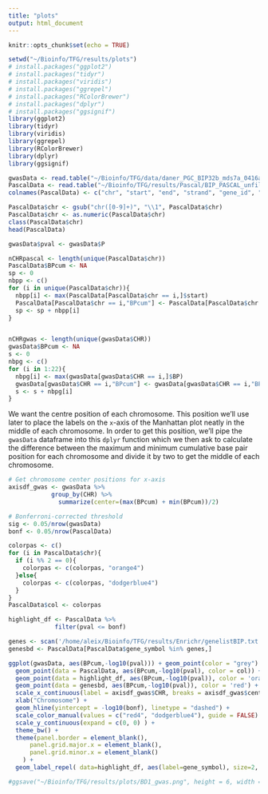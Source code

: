 ```yaml
---
title: "plots"
output: html_document
---
```


```r
knitr::opts_chunk$set(echo = TRUE)
```

```r
setwd("~/Bioinfo/TFG/results/plots")
# install.packages("ggplot2")
# install.packages("tidyr")
# install.packages("viridis")
# install.packages("ggrepel")
# install.packages("RColorBrewer")
# install.packages("dplyr")
# install.packages("ggsignif")
library(ggplot2)
library(tidyr)
library(viridis)
library(ggrepel)
library(RColorBrewer)
library(dplyr)
library(ggsignif)
```

```r
gwasData <- read.table("~/Bioinfo/TFG/data/daner_PGC_BIP32b_mds7a_0416a", header = TRUE) 
PascalData <- read.table("~/Bioinfo/TFG/results/Pascal/BIP_PASCAL_unfiltered.txt", header = FALSE)
colnames(PascalData) <- c("chr", "start", "end", "strand", "gene_id", "gene_symbol", "numSnps", "pval", "Status")

PascalData$chr <- gsub("chr([0-9]+)", "\\1", PascalData$chr)
PascalData$chr <- as.numeric(PascalData$chr)
class(PascalData$chr)
head(PascalData)

gwasData$pval <- gwasData$P
```

```r
nCHRpascal <- length(unique(PascalData$chr))
PascalData$BPcum <- NA
sp <- 0
nbpp <- c()
for (i in unique(PascalData$chr)){
  nbpp[i] <- max(PascalData[PascalData$chr == i,]$start)
  PascalData[PascalData$chr == i,"BPcum"] <- PascalData[PascalData$chr == i,"start"] + sp
  sp <- sp + nbpp[i]
}


nCHRgwas <- length(unique(gwasData$CHR))
gwasData$BPcum <- NA
s <- 0
nbpg <- c()
for (i in 1:22){
  nbpg[i] <- max(gwasData[gwasData$CHR == i,]$BP)
  gwasData[gwasData$CHR == i,"BPcum"] <- gwasData[gwasData$CHR == i,"BP"] + s
  s <- s + nbpg[i]
}
```

We want the centre position of each chromosome. This position we’ll use later to place the labels on the `x`-axis of the Manhattan plot neatly in the middle of each chromosome. In order to get this position, we'll pipe the `gwasData` dataframe into this `dplyr` function which we then ask to calculate the difference between the maximum and minimum cumulative base pair position for each chromosome and divide it by two to get the middle of each chromosome. 

```r
# Get chromosome center positions for x-axis
axisdf_gwas <- gwasData %>%
            group_by(CHR) %>%
              summarize(center=(max(BPcum) + min(BPcum))/2)

```

```r
# Bonferroni-corrected threshold
sig <- 0.05/nrow(gwasData)
bonf <- 0.05/nrow(PascalData)
```

```r
colorpas <- c()
for (i in PascalData$chr){
  if (i %% 2 == 0){
    colorpas <- c(colorpas, "orange4")
  }else{
    colorpas <- c(colorpas, "dodgerblue4")
  }
}
PascalData$col <- colorpas
```

```r
highlight_df <- PascalData %>% 
             filter(pval <= bonf)

genes <- scan('/home/aleix/Bioinfo/TFG/results/Enrichr/genelistBIP.txt', what=" ")
genesbd <- PascalData[PascalData$gene_symbol %in% genes,]
```

```r
ggplot(gwasData, aes(BPcum,-log10(pval))) + geom_point(color = "grey") +
  geom_point(data = PascalData, aes(BPcum,-log10(pval), color = col)) +
  geom_point(data = highlight_df, aes(BPcum,-log10(pval)), color = 'orange') +
  geom_point(data = genesbd, aes(BPcum,-log10(pval)), color = 'red') +
  scale_x_continuous(label = axisdf_gwas$CHR, breaks = axisdf_gwas$center, expand = c(0, 0))+ 
  xlab("Chromosome") + 
  geom_hline(yintercept = -log10(bonf), linetype = "dashed") + 
  scale_color_manual(values = c("red4", "dodgerblue4"), guide = FALSE) +
  scale_y_continuous(expand = c(0, 0) ) +  
  theme_bw() + 
  theme(panel.border = element_blank(),
      panel.grid.major.x = element_blank(),
      panel.grid.minor.x = element_blank()
    ) +
  geom_label_repel( data=highlight_df, aes(label=gene_symbol), size=2, max.overlaps = Inf)

#ggsave("~/Bioinfo/TFG/results/plots/BD1_gwas.png", height = 6, width = 12)
```








